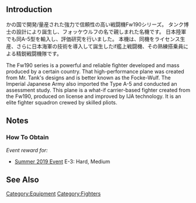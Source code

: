 {{EquipmentInfo|353}}

==Introduction==
かの国で開発/量産された強力で信頼性の高い戦闘機Fw190シリーズ。
タンク博士の設計により誕生し、フォッケウルフの名で親しまれた名機です。
日本陸軍でも同A-5型を輸入し、評価研究を行いました。
本機は、同機をライセンス生産、さらに日本海軍の技術を導入して誕生したif艦上戦闘機、その熟練搭乗員による精鋭戦闘機隊です。

The Fw190 series is a powerful and reliable fighter developed and mass produced by a certain country.
That high-performance plane was created from Mr. Tank's designs and is better known as the Focke-Wulf.
The Imperial Japanese Army also imported the Type A-5 and conducted an assessment study.
This plane is a what-if carrier-based fighter created from the Fw190, produced on license and improved by IJA technology. It is an elite fighter squadron crewed by skilled pliots.

==Notes==
<div class="mw-collapsible"><h3>How To Obtain</h3>
<div class="mw-collapsible-content">
''Event reward for:''
* [[Summer 2019 Event]] E-3: Hard, Medium

</div></div>

==See Also==
{{Equipmentlist}}
[[Category:Equipment]]
[[Category:Fighters]]
